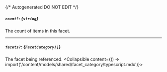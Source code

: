 {/* Autogenerated DO NOT EDIT  */}

##### `count?`: *{`string`}*
The count of items in this facet.

---
##### `facets?`: *{`FacetCategory[]`}*
The facet being referenced.
<Collapsible content={() => import('/content/models/shared/facet_category/typescript.mdx')}>
</Collapsible>


